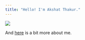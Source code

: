 ```yaml
---
title: "Hello! I'm Akshat Thakur."
---
```

![](index.png)

And [here](https://akshatthakur.github.io/about.html) is a bit more about me.

